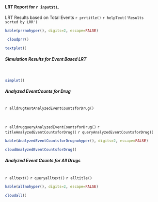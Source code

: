 <h4>LRT Report for `r input$t1`.</h4>

LRT Results based on Total Events
`r prrtitle()`
`r helpText('Results sorted by LRR')`

```r
kable(prrnohyper(), digits=2, escape=FALSE)
```

```r
 cloudprr()
```

```r
textplot()
```

<h5>Simulation Results for Event Based LRT</h5><br>
```r
simplot()
```


<h5>Analyzed EventCounts for Drug</h5><br>
`r alldrugtextAnalyzedEventCountsforDrug()`

<br>


`r alldrugqueryAnalyzedEventCountsforDrug()`
`r titleAnalyzedEventCountsforDrug()`
`r queryAnalyzedEventCountsforDrug()`
```r
kable(AnalyzedEventCountsforDrugnohyper(), digits=2, escape=FALSE)
```

```r
cloudAnalyzedEventCountsforDrug()
```

<h5>Analyzed Event Counts for All Drugs</h5><br>
`r alltext()`
`r queryalltext()`
`r alltitle()`
```r
kable(allnohyper(), digits=2, escape=FALSE)
```

```r
cloudall()
```